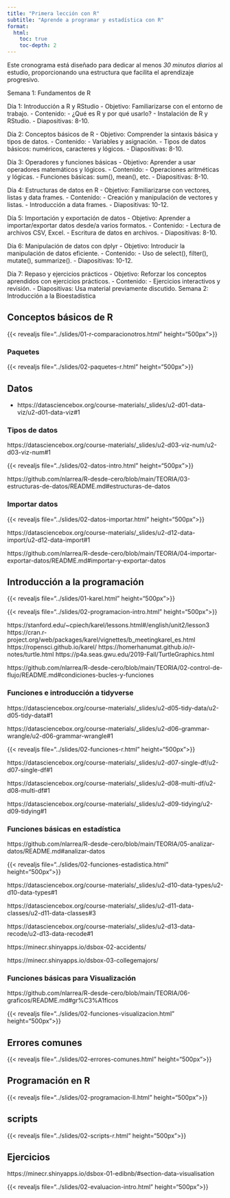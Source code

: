```yaml
---
title: "Primera lección con R"
subtitle: "Aprende a programar y estadística con R"
format:
  html:
    toc: true
    toc-depth: 2
---
```


Este cronograma está diseñado para dedicar al menos *30 minutos diarios* al estudio, proporcionando una estructura que facilita el aprendizaje progresivo.



Semana 1: Fundamentos de R

Día 1: Introducción a R y RStudio - Objetivo: Familiarizarse con el entorno de trabajo. - Contenido: - ¿Qué es R y por qué usarlo? - Instalación de R y RStudio. - Diapositivas: 8-10.

Día 2: Conceptos básicos de R - Objetivo: Comprender la sintaxis básica y tipos de datos. - Contenido: - Variables y asignación. - Tipos de datos básicos: numéricos, caracteres y lógicos. - Diapositivas: 8-10.

Día 3: Operadores y funciones básicas - Objetivo: Aprender a usar operadores matemáticos y lógicos. - Contenido: - Operaciones aritméticas y lógicas. - Funciones básicas: sum(), mean(), etc. - Diapositivas: 8-10.

Día 4: Estructuras de datos en R - Objetivo: Familiarizarse con vectores, listas y data frames. - Contenido: - Creación y manipulación de vectores y listas. - Introducción a data frames. - Diapositivas: 10-12.

Día 5: Importación y exportación de datos - Objetivo: Aprender a importar/exportar datos desde/a varios formatos. - Contenido: - Lectura de archivos CSV, Excel. - Escritura de datos en archivos. - Diapositivas: 8-10.

Día 6: Manipulación de datos con dplyr - Objetivo: Introducir la manipulación de datos eficiente. - Contenido: - Uso de select(), filter(), mutate(), summarize(). - Diapositivas: 10-12.

Día 7: Repaso y ejercicios prácticos - Objetivo: Reforzar los conceptos aprendidos con ejercicios prácticos. - Contenido: - Ejercicios interactivos y revisión. - Diapositivas: Usa material previamente discutido.
Semana 2: Introducción a la Bioestadística



## Conceptos básicos de R

{{< revealjs file="../slides/01-r-comparacionotros.html" height="500px">}}

### Paquetes

{{< revealjs file="../slides/02-paquetes-r.html" height="500px">}}

## Datos

- https://datasciencebox.org/course-materials/_slides/u2-d01-data-viz/u2-d01-data-viz#1

### Tipos de datos

https://datasciencebox.org/course-materials/_slides/u2-d03-viz-num/u2-d03-viz-num#1

{{< revealjs file="../slides/02-datos-intro.html" height="500px">}}

https://github.com/nlarrea/R-desde-cero/blob/main/TEORIA/03-estructuras-de-datos/README.md#estructuras-de-datos

### Importar datos

{{< revealjs file="../slides/02-datos-importar.html" height="500px">}}

https://datasciencebox.org/course-materials/_slides/u2-d12-data-import/u2-d12-data-import#1

https://github.com/nlarrea/R-desde-cero/blob/main/TEORIA/04-importar-exportar-datos/README.md#importar-y-exportar-datos



## Introducción a la programación

{{< revealjs file="../slides/01-karel.html" height="500px">}}

{{< revealjs file="../slides/02-programacion-intro.html" height="500px">}}

https://stanford.edu/~cpiech/karel/lessons.html#/english/unit2/lesson3
https://cran.r-project.org/web/packages/karel/vignettes/b_meetingkarel_es.html
https://ropensci.github.io/karel/
https://homerhanumat.github.io/r-notes/turtle.html
https://p4a.seas.gwu.edu/2019-Fall/TurtleGraphics.html

https://github.com/nlarrea/R-desde-cero/blob/main/TEORIA/02-control-de-flujo/README.md#condiciones-bucles-y-funciones

### Funciones e introducción a tidyverse

https://datasciencebox.org/course-materials/_slides/u2-d05-tidy-data/u2-d05-tidy-data#1

https://datasciencebox.org/course-materials/_slides/u2-d06-grammar-wrangle/u2-d06-grammar-wrangle#1

{{< revealjs file="../slides/02-funciones-r.html" height="500px">}}

https://datasciencebox.org/course-materials/_slides/u2-d07-single-df/u2-d07-single-df#1

https://datasciencebox.org/course-materials/_slides/u2-d08-multi-df/u2-d08-multi-df#1

https://datasciencebox.org/course-materials/_slides/u2-d09-tidying/u2-d09-tidying#1

### Funciones básicas en estadística

https://github.com/nlarrea/R-desde-cero/blob/main/TEORIA/05-analizar-datos/README.md#analizar-datos

{{< revealjs file="../slides/02-funciones-estadistica.html" height="500px">}}

https://datasciencebox.org/course-materials/_slides/u2-d10-data-types/u2-d10-data-types#1

https://datasciencebox.org/course-materials/_slides/u2-d11-data-classes/u2-d11-data-classes#3

https://datasciencebox.org/course-materials/_slides/u2-d13-data-recode/u2-d13-data-recode#1

https://minecr.shinyapps.io/dsbox-02-accidents/

https://minecr.shinyapps.io/dsbox-03-collegemajors/

### Funciones básicas para Visualización

https://github.com/nlarrea/R-desde-cero/blob/main/TEORIA/06-graficos/README.md#gr%C3%A1ficos

{{< revealjs file="../slides/02-funciones-visualizacion.html" height="500px">}}

## Errores comunes

{{< revealjs file="../slides/02-errores-comunes.html" height="500px">}}

## Programación en R

{{< revealjs file="../slides/02-programacion-ll.html" height="500px">}}

## scripts

{{< revealjs file="../slides/02-scripts-r.html" height="500px">}}

## Ejercicios

https://minecr.shinyapps.io/dsbox-01-edibnb/#section-data-visualisation

{{< revealjs file="../slides/02-evaluacion-intro.html" height="500px">}}